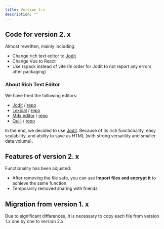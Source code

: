 ```yaml
---
title: Version 2.x
description: ""
---
```


## Code for version 2. x

Almost rewritten, mainly including:

- Change rich text editor to [Jodit](https://xdsoft.net/jodit/)
- Change Vue to React
- Use rspack instead of vite (In order for Jodit to not report any errors after packaging)

### About Rich Text Editor

We have tried the following editors:

- [Jodit](https://xdsoft.net/jodit/) / [repo](https://github.com/xdan/jodit)
- [Lexical](https://lexical.dev/) / [repo](https://github.com/facebook/lexical)
- [Mdx editor](https://mdxeditor.dev/) / [repo](https://github.com/mdx-editor/editor)
- [Quill](https://quilljs.com/) / [repo](https://github.com/quilljs/quill)

In the end, we decided to use [Jodit](https://xdsoft.net/jodit/). Because of its rich functionality, easy scalability, and ability to save as HTML (with strong versatility and smaller data volume).

## Features of version 2. x

Functionality has been adjusted:

- After removing the file safe, you can use **Import files and encrypt it** to achieve the same function.
- Temporarily removed sharing with friends

## Migration from version 1. x

Due to significant differences, it is necessary to copy each file from version 1.x one by one to version 2.x.
